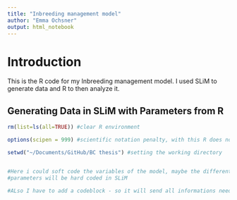 ```yaml
---
title: "Inbreeding management model"
author: "Emma Ochsner"
output: html_notebook
---
```


# Introduction

This is the R code for my Inbreeding management model. I used SLiM to generate data and R to then analyze it. 


## Generating Data in SLiM with Parameters from R

```r

rm(list=ls(all=TRUE)) #clear R environment

options(scipen = 999) #scientific notation penalty, with this R does not use scientific notation for numbers

setwd("~/Documents/GitHub/BC thesis") #setting the working directory


#Here i could soft code the variables of the model, maybe the different management strategies (maybe better in SLiM...?)
#parameters will be hard coded in SLiM

#ALso I have to add a codeblock - so it will send all informations needed to SLiM

```



```r


```



